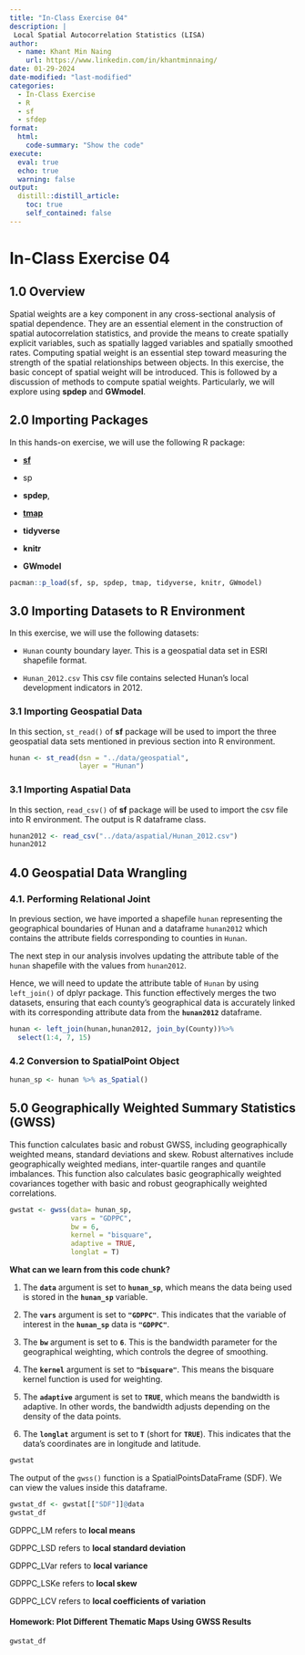 ```yaml
---
title: "In-Class Exercise 04"
description: |
 Local Spatial Autocorrelation Statistics (LISA)
author:
  - name: Khant Min Naing
    url: https://www.linkedin.com/in/khantminnaing/
date: 01-29-2024
date-modified: "last-modified"
categories:
  - In-Class Exercise
  - R
  - sf
  - sfdep
format:
  html:  
    code-summary: "Show the code"
execute: 
  eval: true
  echo: true
  warning: false
output:
  distill::distill_article:
    toc: true
    self_contained: false
---
```


# In-Class Exercise 04

## 1.0 Overview

Spatial weights are a key component in any cross-sectional analysis of spatial dependence. They are an essential element in the construction of spatial autocorrelation statistics, and provide the means to create spatially explicit variables, such as spatially lagged variables and spatially smoothed rates. Computing spatial weight is an essential step toward measuring the strength of the spatial relationships between objects. In this exercise, the basic concept of spatial weight will be introduced. This is followed by a discussion of methods to compute spatial weights. Particularly, we will explore using **spdep** and **GWmodel**.

## 2.0 Importing Packages

In this hands-on exercise, we will use the following R package:

-   [**sf**](https://r-spatial.github.io/sf/)

-   sp

-   **spdep**,

-   [**tmap**](https://cran.r-project.org/web/packages/tmap/)

-   **tidyverse**

-   **knitr**

-   **GWmodel**

```r
pacman::p_load(sf, sp, spdep, tmap, tidyverse, knitr, GWmodel)
```

## 3.0 Importing Datasets to R Environment

In this exercise, we will use the following datasets:

-   `Hunan` county boundary layer. This is a geospatial data set in ESRI shapefile format.

-   `Hunan_2012.csv` This csv file contains selected Hunan's local development indicators in 2012.

### 3.1 Importing Geospatial Data

In this section, `st_read()` of **sf** package will be used to import the three geospatial data sets mentioned in previous section into R environment.

```r
hunan <- st_read(dsn = "../data/geospatial", 
                 layer = "Hunan")
```

### 3.1 Importing Aspatial Data

In this section, `read_csv()` of **sf** package will be used to import the csv file into R environment. The output is R dataframe class.

```r
hunan2012 <- read_csv("../data/aspatial/Hunan_2012.csv")
hunan2012
```

## 4.0 Geospatial Data Wrangling

### 4.1. Performing Relational Joint

In previous section, we have imported a shapefile `hunan` representing the geographical boundaries of Hunan and a dataframe `hunan2012` which contains the attribute fields corresponding to counties in `Hunan`.

The next step in our analysis involves updating the attribute table of the `hunan` shapefile with the values from `hunan2012`.

Hence, we will need to update the attribute table of `Hunan` by using `left_join()` of dplyr package. This function effectively merges the two datasets, ensuring that each county's geographical data is accurately linked with its corresponding attribute data from the **`hunan2012`** dataframe.

```r
hunan <- left_join(hunan,hunan2012, join_by(County))%>%
  select(1:4, 7, 15)
```

### 4.2 Conversion to SpatialPoint Object

```r
hunan_sp <- hunan %>% as_Spatial()
```

## 5.0 **Geographically Weighted Summary Statistics (GWSS)**

This function calculates basic and robust GWSS, including geographically weighted means, standard deviations and skew. Robust alternatives include geographically weighted medians, inter-quartile ranges and quantile imbalances. This function also calculates basic geographically weighted covariances together with basic and robust geographically weighted correlations.

```r
gwstat <- gwss(data= hunan_sp,
               vars = "GDPPC",
               bw = 6,
               kernel = "bisquare",
               adaptive = TRUE,
               longlat = T)
```

**What can we learn from this code chunk?**

1.  The **`data`** argument is set to **`hunan_sp`**, which means the data being used is stored in the **`hunan_sp`** variable.

2.  The **`vars`** argument is set to **`"GDPPC"`**. This indicates that the variable of interest in the **`hunan_sp`** data is **`"GDPPC"`**.

3.  The **`bw`** argument is set to **`6`**. This is the bandwidth parameter for the geographical weighting, which controls the degree of smoothing.

4.  The **`kernel`** argument is set to **`"bisquare"`**. This means the bisquare kernel function is used for weighting.

5.  The **`adaptive`** argument is set to **`TRUE`**, which means the bandwidth is adaptive. In other words, the bandwidth adjusts depending on the density of the data points.

6.  The **`longlat`** argument is set to **`T`** (short for **`TRUE`**). This indicates that the data's coordinates are in longitude and latitude.

```r
gwstat
```

The output of the `gwss()` function is a SpatialPointsDataFrame (SDF). We can view the values inside this dataframe.

```r
gwstat_df <- gwstat[["SDF"]]@data
gwstat_df
```

GDPPC_LM refers to **local means**

GDPPC_LSD refers to **local standard deviation**

GDPPC_LVar refers to **local variance**

GDPPC_LSKe refers to **local skew**

GDPPC_LCV refers to **local coefficients of variation**

#### Homework: Plot Different Thematic Maps Using GWSS Results

```r
gwstat_df
```
